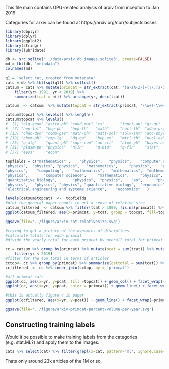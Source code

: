 This file main contains GPU-related analysis of arxiv from inception to Jan 2019

Categories for arxiv can be found at https://arxiv.org/corr/subjectclasses


```r

library(dbplyr)
library(dplyr)
library(ggplot2)
library(stringr)
library(lubridate)

db <- src_sqlite('../data/arxiv_db_images.sqlite3', create=FALSE)
md = tbl(db, "metadata")
colnames(md)
```

```r
q1 = 'select cat, created from metadata'
cats = db %>% tbl(sql(q1)) %>% collect()
catsum = cats %>% mutate(primcat = str_extract(cat, '[a-zA-Z-]+(\\.[a-zA-Z-]+)?'), yr = year(created)) %>%  group_by(yr, primcat) %>%
    filter(yr> 1991, yr < 2019) %>%
    summarize(tcat = n()) %>% arrange(yr, desc(tcat))

catsum  <- catsum  %>% mutate(topcat = str_extract(primcat, '\\w+(-\\w+)?')) %>% mutate(topcat = factor(topcat))

catsum$topcat %>% levels() %>% length()
catsum$topcat %>% levels()
#  [1] "alg-geom" "astro-ph" "cond-mat" "cs"       "funct-an" "gr-qc"   
#  [7] "hep-lat"  "hep-ph"   "hep-th"   "math"     "nucl-th"  "adap-org"
# [13] "chao-dyn" "comp-gas" "math-ph"  "patt-sol" "solv-int" "acc-phys"
# [19] "chem-ph"  "cmp-lg"   "dg-ga"    "hep-ex"   "mtrl-th"  "nucl-ex"
# [25] "q-alg"    "quant-ph" "supr-con" "ao-sci"   "atom-ph"  "bayes-an"
# [31] "plasm-ph" "physics"  "nlin"     "q-bio"    "q-fin"    "stat"    
# [37] "eess"     "econ"    

topfields = c("mathematics" ,    "physics",   "physics",    "computer science",      "mathematics",   "physics",  
"physics",  "physics", "physics",   "mathematics",     "physics",    "physics",
"physics",    "computing",    "mathematics",   "mathematics",  "mathematics",   "physics",
"physics",       "computer science",     "mathematics",     "physics", "physics",  "physics",  
"quantitative biology",       "physics",  "physics",    "ao",      "physics",    "statistics",  
"physics",   "physics", "physics", "quantitative biology",  "economics", "statistics",  
"electrical engineering and systems science",    "economics"   )

levels(catsum$topcat)  <-  topfields
#plot the general paper counts to get a sense of relative size
catsum_filtered  <- catsum %>% filter(tcat > 1000, !is.na(primcat)) %>% group_by(topcat) %>% arrange(primcat) %>% mutate(primcat = factor(primcat))
ggplot(catsum_filtered, aes(x=primcat, y=tcat, group = topcat, fill=topcat)) + geom_col() + coord_flip() +  theme( legend.text = element_text(size=15), legend.position= c(0.85, 0.95),  axis.text =  element_text(size=14), title = element_text(size = 16)) + ggtitle('Relative size of arxiv categories', subtitle = 'Categories with count <1000 articles not shown') + labs(fill='Primary discipline', x = 'Category',  y = 'Articles') + scale_x_discrete(limits = rev(levels(catsum$primcat)))

ggsave(file='../figure/arxiv-cat-relativesize.svg')

#trying to get a picture of the dynamics of disciplines
#calculate totals for each primcat
#divide the yearly-total for each primcat by overall total for primcat

cc = catsum %>% group_by(primcat) %>% mutate(ocat = sum(tcat)) %>% mutate(pcat = tcat/ocat*100) %>%
    filter(yr < 2019)
#filter for the top total in terms of articles
cctop<- cc %>% group_by(primcat) %>% summarize(cattotal = sum(tcat)) %>% top_n(60)
ccfiltered  <- cc %>% inner_join(cctop, by = 'primcat')

#all primcat cats
ggplot(cc, aes(x=yr, y=pcat, fill =topcat)) + geom_col() + facet_wrap(~primcat) +  theme(legend.position = "none") + ggtitle('All primary categories 1991-2018',  '% of publications in a given category appearing each year') + xlab('Year') + ylab('% of overall volume')
ggplot(cc, aes(x=yr, y=pcat, color = primcat)) + geom_line() + facet_wrap(~primcat) +  theme(legend.position = "none") + ggtitle('All primary categories 1991-2018',  '% of publications in a given category appearing each year') + xlab('Year') + ylab('% of overall volume')

#this is actually figure 4 in paper
ggplot(ccfiltered, aes(x=yr, y=pcat)) + geom_line() + facet_wrap(~primcat) +  theme(legend.position = "none", axis.title= element_text(size=14), strip.text = element_text(size=14)) + ggtitle('All primary categories 1991-2018',  '% of articles in a given category appearing each year') + xlab('Year') + ylab('% of overall volume')

ggsave(file='../figure/arxiv-primcat-percent-volume-per-year.svg')
```

## Constructing training labels

Would it be possible to make training labels from the categories (e.g. stat.ML?) and apply them to the images.

```r

cats %>% select(cat) %>% filter(grepl(x=cat, pattern='ml', ignore.case=TRUE)) %>% summarise(total_ml = n(), tot= 1.2e6, ratio = total_ml/tot*100)

```

Thats only around 23k articles of the 1M or so,
